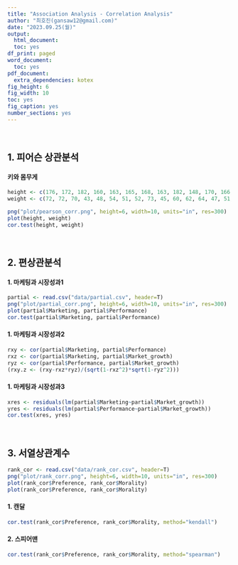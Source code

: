 ```yaml
---
title: "Association Analysis - Correlation Analysis"
author: "최호진(gansaw12@gmail.com)"
date: "2023.09.25(월)"
output:
  html_document:
  toc: yes
df_print: paged
word_document:
  toc: yes
pdf_document:
  extra_dependencies: kotex
fig_height: 6
fig_width: 10
toc: yes
fig_caption: yes
number_sections: yes
---
```


<br>


## 1. 피어슨 상관분석

#### 키와 몸무게
```R
height <- c(176, 172, 182, 160, 163, 165, 168, 163, 182, 148, 170, 166, 172, 160, 163, 170, 182, 174, 164, 160, 178, 175, 173, 188, 180, 170, 168, 166, 170, 182)
weight <- c(72, 72, 70, 43, 48, 54, 51, 52, 73, 45, 60, 62, 64, 47, 51, 74, 88, 64, 56, 56, 62, 70, 73, 82, 75, 65, 56, 65, 54, 77)

png("plot/pearson_corr.png", height=6, width=10, units="in", res=300)
plot(height, weight)
cor.test(height, weight)
```

<br>

## 2. 편상관분석

#### 1. 마케팅과 시장성과1
```R
partial <- read.csv("data/partial.csv", header=T)
png("plot/partial_corr.png", height=6, width=10, units="in", res=300)
plot(partial$Marketing, partial$Performance)
cor.test(partial$Marketing, partial$Performance)
```

#### 1. 마케팅과 시장성과2
```R
rxy <- cor(partial$Marketing, partial$Performance)
rxz <- cor(partial$Marketing, partial$Market_growth)
ryz <- cor(partial$Performance, partial$Market_growth)
(rxy.z <- (rxy-rxz*ryz)/(sqrt(1-rxz^2)*sqrt(1-ryz^2)))
```

#### 1. 마케팅과 시장성과3
```R
xres <- residuals(lm(partial$Marketing~partial$Market_growth))
yres <- residuals(lm(partial$Performance~partial$Market_growth))
cor.test(xres, yres)
```

<br>

## 3. 서열상관계수

```R
rank_cor <- read.csv("data/rank_cor.csv", header=T)
png("plot/rank_corr.png", height=6, width=10, units="in", res=300)
plot(rank_cor$Preference, rank_cor$Morality)
plot(rank_cor$Preference, rank_cor$Morality)
```

#### 1. 캔달
```R
cor.test(rank_cor$Preference, rank_cor$Morality, method="kendall")
```

#### 2. 스피어맨
```R
cor.test(rank_cor$Preference, rank_cor$Morality, method="spearman")
```